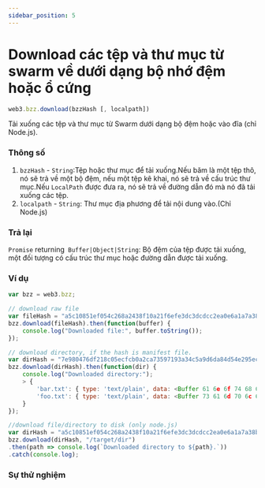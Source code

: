 ```yaml
---
sidebar_position: 5
---
```


# Download các tệp và thư mục từ swarm về dưới dạng bộ nhớ đệm hoặc ổ cứng
```javascript
web3.bzz.download(bzzHash [, localpath])
```
Tải xuống các tệp và thư mục từ Swarm dưới dạng bộ đệm hoặc vào đĩa (chỉ Node.js).
### Thông số
1. `bzzHash` - `String`:Tệp hoặc thư mục để tải xuống.Nếu băm là một tệp thô, nó sẽ trả về một bộ đệm, nếu một tệp kê khai, nó sẽ trả về cấu trúc thư mục.Nếu `LocalPath` được đưa ra, nó sẽ trả về đường dẫn đó mà nó đã tải xuống các tệp.
2. `localpath` - `String`: Thư mục địa phương để tải nội dung vào.(Chỉ Node.js)
### Trả lại
`Promise` returning` Buffer|Object|String`: Bộ đệm của tệp được tải xuống, một đối tượng có cấu trúc thư mục hoặc đường dẫn được tải xuống.
### Ví dụ
```javascript
var bzz = web3.bzz;

// download raw file
var fileHash = "a5c10851ef054c268a2438f10a21f6efe3dc3dcdcc2ea0e6a1a7a38bf8c91e23";
bzz.download(fileHash).then(function(buffer) {
    console.log("Downloaded file:", buffer.toString());
});

// download directory, if the hash is manifest file.
var dirHash = "7e980476df218c05ecfcb0a2ca73597193a34c5a9d6da84d54e295ecd8e0c641";
bzz.download(dirHash).then(function(dir) {
    console.log("Downloaded directory:");
    > {
        'bar.txt': { type: 'text/plain', data: <Buffer 61 6e 6f 74 68 65 72 20 66 69 6c 65> },
        'foo.txt': { type: 'text/plain', data: <Buffer 73 61 6d 70 6c 65 20 66 69 6c 65> }
    }
});

//download file/directory to disk (only node.js)
var dirHash = "a5c10851ef054c268a2438f10a21f6efe3dc3dcdcc2ea0e6a1a7a38bf8c91e23";
bzz.download(dirHash, "/target/dir")
.then(path => console.log(`Downloaded directory to ${path}.`))
.catch(console.log);
```
### Sự thử nghiệm
<Download/>